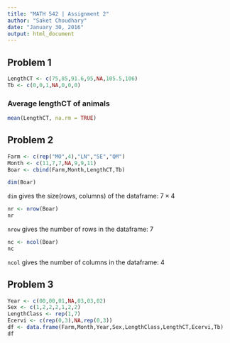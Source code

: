 ```yaml
---
title: "MATH 542 | Assignment 2"
author: "Saket Choudhary"
date: "January 30, 2016"
output: html_document
---
```


## Problem 1
```r
LengthCT <- c(75,85,91.6,95,NA,105.5,106)
Tb <- c(0,0,1,NA,0,0,0)
```

### Average lengthCT of animals

```r
mean(LengthCT, na.rm = TRUE)
```

## Problem 2

```r
Farm <- c(rep("MO",4),"LN","SE","QM")
Month <- c(11,7,7,NA,9,9,11)
Boar <- cbind(Farm,Month,LengthCT,Tb)
```

```r
dim(Boar)
```
`dim` gives the size(rows, columns) of the dataframe: $7 \times 4$

```r
nr <- nrow(Boar)
nr
```

`nrow` gives the number of rows in the dataframe: 7

```r
nc <- ncol(Boar)
nc
```

`ncol` gives the number of columns in the dataframe: 4

## Problem 3
```r
Year <- c(00,00,01,NA,03,03,02)
Sex <- c(1,2,2,2,1,2,2)
LengthClass <- rep(1,7)
Ecervi <- c(rep(0,3),NA,rep(0,3))
df <- data.frame(Farm,Month,Year,Sex,LengthClass,LengthCT,Ecervi,Tb)
df
```


